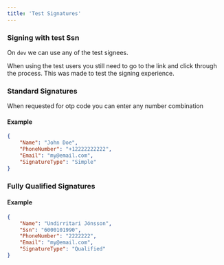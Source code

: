 ```yaml
---
title: 'Test Signatures'
---
```



### Signing with test Ssn

On `dev` we can use any of the test signees.

When using the test users you still need to go to the link and click
through the process. This was made to test the signing experience.

### Standard Signatures
When requested for otp code you can enter any number combination
<TestStandardSignatures />

#### Example
```json
{
    "Name": "John Doe",
    "PhoneNumber": "+12222222222",
    "Email": "my@email.com",
    "SignatureType": "Simple"
}
```

### Fully Qualified Signatures
<TestSignatures />

#### Example
```json
{
    "Name": "Undirritari Jónsson",
    "Ssn": "6000101990",
    "PhoneNumber": "2222222",
    "Email": "my@email.com",
    "SignatureType": "Qualified"
}
```
